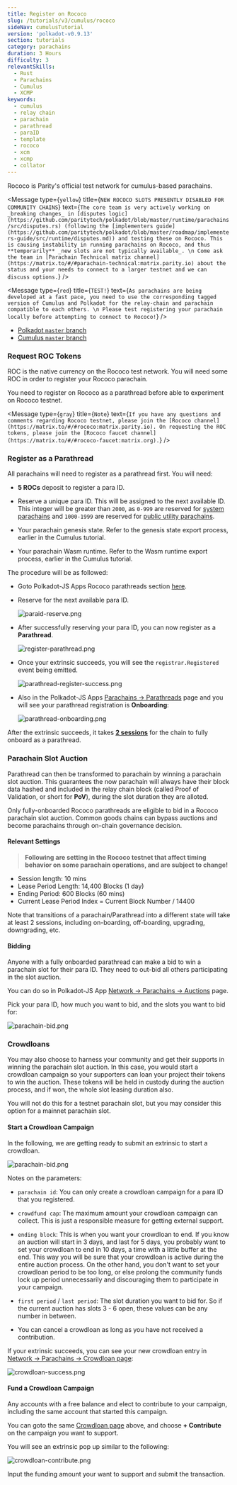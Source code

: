 ```yaml
---
title: Register on Rococo
slug: /tutorials/v3/cumulus/rococo
sideNav: cumulusTutorial
version: 'polkadot-v0.9.13'
section: tutorials
category: parachains
duration: 3 Hours
difficulty: 3
relevantSkills:
  - Rust
  - Parachains
  - Cumulus
  - XCMP
keywords:
  - cumulus
  - relay chain
  - parachain
  - parathread
  - paraID
  - template
  - rococo
  - xcm
  - xcmp
  - collator
---
```


Rococo is Parity's official test network for cumulus-based parachains.

<Message
  type={`yellow`}
  title={`NEW ROCOCO SLOTS PRESENTLY DISABLED FOR COMMUNITY CHAINS`}
  text={`
  The core team is very actively working on _breaking changes_ in [disputes logic](https://github.com/paritytech/polkadot/blob/master/runtime/parachains/src/disputes.rs) (following the [implementers guide](https://github.com/paritytech/polkadot/blob/master/roadmap/implementers-guide/src/runtime/disputes.md)) and testing these on Rococo.
  This is causing instability in running parachains on Rococo, and thus **temporarily** _new slots are not typically available_.
  \n
  Come ask the team in [Parachain Technical matrix channel](https://matrix.to/#/#parachain-technical:matrix.parity.io) about the status and your needs to connect to a larger testnet and we can discuss options.
  `}
/>

<Message
  type={`red`}
  title={`TEST!`}
  text={`
  As parachains are being developed at a fast pace, you need to use the corresponding tagged version of Cumulus and Polkadot for the relay-chain and parachain compatible to each others.
  \n
  Please test registering your parachain locally before attempting to connect to Rococo!
  `}
/>

<!--
TODO:FIXME: once we open again, we need to update versions and instruct on how to
check what you need on a production network (maybe as a HTG)
https://github.com/substrate-developer-hub/substrate-docs/issues/241
-->

- [Polkadot `master` branch](https://github.com/paritytech/polkadot/tree/master)
- [Cumulus `master` branch](https://github.com/paritytech/cumulus/tree/master)

### Request ROC Tokens

ROC is the native currency on the Rococo test network.
You will need some ROC in order to register your Rococo parachain.

You need to register on Rococo as a parathread before able to experiment on Rococo testnet.

<Message
  type={`gray`}
  title={`Note`}
  text={`
  If you have any questions and comments regarding Rococo testnet, please join the [Rococo channel](https://matrix.to/#/#rococo:matrix.parity.io).
	On requesting the ROC tokens, please join the [Rococo faucet channel](https://matrix.to/#/#rococo-faucet:matrix.org).
  `}
/>

### Register as a Parathread

All parachains will need to register as a parathread first.
You will need:

- **5 ROCs** deposit to register a para ID.

- Reserve a unique para ID. This will be assigned to the next available ID.
  This integer will be greater than `2000`, as `0-999` are reserved for [system parachains](https://wiki.polkadot.network/docs/learn-common-goods#system-level-chains) and `1000-1999` are reserved for [public utility parachains](https://wiki.polkadot.network/docs/learn-common-goods#public-utility-chains).

- Your parachain genesis state.
  Refer to the genesis state export process, earlier in the Cumulus tutorial.

- Your parachain Wasm runtime.
  Refer to the Wasm runtime export process, earlier in the Cumulus tutorial.

The procedure will be as followed:

- Goto Polkadot-JS Apps Rococo parathreads section [here](https://polkadot.js.org/apps/?rpc=wss%3A%2F%2Frococo-rpc.polkadot.io#/parachains/parathreads).

- Reserve for the next available para ID.

  ![paraid-reserve.png](../../../../src/images/tutorials/09-cumulus/paraid-reserve.png)

- After successfully reserving your para ID, you can now register as a **Parathread**.

  ![register-parathread.png](../../../../src/images/tutorials/09-cumulus/register-parathread.png)

- Once your extrinsic succeeds, you will see the `registrar.Registered` event being emitted.

  ![parathread-register-success.png](../../../../src/images/tutorials/09-cumulus/parathread-register-success.png)

- Also in the Polkadot-JS Apps [Parachains -> Parathreads](https://polkadot.js.org/apps/#/parachains/parathreads) page and you will see your parathread registration is **Onboarding**:

  ![parathread-onboarding.png](../../../../src/images/tutorials/09-cumulus/parathread-onboarding.png)

After the extrinsic succeeds, it takes [**2 sessions**](#relevant-settings) for the chain to fully onboard as a parathread.

### Parachain Slot Auction

Parathread can then be transformed to parachain by winning a parachain slot auction.
This guarantees the now parachain will always have their block data hashed and included in the relay chain block (called Proof of Validation, or short for **PoV**), during the slot duration they are alloted.

Only fully-onboarded Rococo parathreads are eligible to bid in a Rococo parachain slot auction.
Common goods chains can bypass auctions and become parachains through on-chain governance decision.

#### Relevant Settings

> **Following are setting in the Rococo testnet that affect timing behavior on some parachain operations, and are subject to change!**

- Session length: 10 mins
- Lease Period Length: 14,400 Blocks (1 day)
- Ending Period: 600 Blocks (60 mins)
- Current Lease Period Index = Current Block Number / 14400

Note that transitions of a parachain/Parathread into a different state will take at least 2 sessions, including on-boarding, off-boarding, upgrading, downgrading, etc.

#### Bidding

Anyone with a fully onboarded parathread can make a bid to win a parachain slot for their para ID.
They need to out-bid all others participating in the slot auction.

You can do so in Polkadot-JS App [Network -> Parachains -> Auctions](https://polkadot.js.org/apps/?rpc=wss%3A%2F%2Frococo-rpc.polkadot.io#/parachains/auctions) page.

Pick your para ID, how much you want to bid, and the slots you want to bid for:

![parachain-bid.png](../../../../src/images/tutorials/09-cumulus/parachain-bid.png)

### Crowdloans

You may also choose to harness your community and get their supports in winning the parachain slot auction.
In this case, you would start a crowdloan campaign so your supporters can loan your project their tokens to win the auction.
These tokens will be held in custody during the auction process, and if won, the whole slot leasing duration also.

You will not do this for a testnet parachain slot, but you may consider this option for a mainnet parachain slot.

#### Start a Crowdloan Campaign

In the following, we are getting ready to submit an extrinsic to start a crowdloan.

![parachain-bid.png](../../../../src/images/tutorials/09-cumulus/parachain-crowdloan.png)

Notes on the parameters:

- `parachain id`: You can only create a crowdloan campaign for a para ID that you registered.

- `crowdfund cap`: The maximum amount your crowdloan campaign can collect.
  This is just a responsible measure for getting external support.

- `ending block`: This is when you want your crowdloan to end.
  If you know an auction will start in 3 days, and last for 5 days, you probably want to set your crowdloan to end in 10 days, a time with a little buffer at the end.
  This way you will be sure that your crowdloan is active during the entire auction process.
  On the other hand, you don't want to set your crowdloan period to be too long, or else prolong the community funds lock up period unnecessarily and discouraging them to participate in your campaign.

- `first period` / `last period`: The slot duration you want to bid for.
  So if the current auction has slots 3 - 6 open, these values can be any number in between.

- You can cancel a crowdloan as long as you have not received a contribution.

If your extrinsic succeeds, you can see your new crowdloan entry in [Network -> Parachains -> Crowdloan page](https://polkadot.js.org/apps/#/parachains/crowdloan):

![crowdloan-success.png](../../../../src/images/tutorials/09-cumulus/crowdloan-success.png)

#### Fund a Crowdloan Campaign

Any accounts with a free balance and elect to contribute to your campaign, including the same account that started this campaign.

You can goto the same [Crowdloan page](https://polkadot.js.org/apps/#/parachains/crowdloan) above, and choose **+ Contribute** on the campaign you want to support.

You will see an extrinsic pop up similar to the following:

![crowdloan-contribute.png](../../../../src/images/tutorials/09-cumulus/crowdloan-contribute.png)

Input the funding amount your want to support and submit the transaction.
